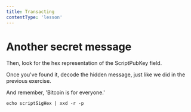 ```yaml
---
title: Transacting
contentType: 'lesson'
---
```


# Another secret message

Then, look for the hex representation of the ScriptPubKey field.

Once you've found it, decode the hidden message, just like we did in the previous exercise.

And remember, 'Bitcoin is for everyone.'

```shell
echo scriptSigHex | xxd -r -p
```
